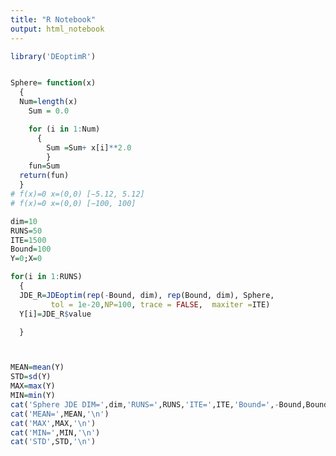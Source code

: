 ---
title: "R Notebook"
output: html_notebook
---
```{r}
library('DEoptimR')


Sphere= function(x)
  {
  Num=length(x)
	Sum = 0.0

	for (i in 1:Num)
	  {
		Sum =Sum+ x[i]**2.0
		}
	fun=Sum
  return(fun)
  }
# f(x)=0 x=(0,0) [−5.12, 5.12]
# f(x)=0 x=(0,0) [−100, 100]

dim=10
RUNS=50
ITE=1500
Bound=100
Y=0;X=0

for(i in 1:RUNS)
  {
  JDE_R=JDEoptim(rep(-Bound, dim), rep(Bound, dim), Sphere,
         tol = 1e-20,NP=100, trace = FALSE,  maxiter =ITE)
  Y[i]=JDE_R$value

  }



MEAN=mean(Y)
STD=sd(Y)
MAX=max(Y)
MIN=min(Y)
cat('Sphere JDE DIM=',dim,'RUNS=',RUNS,'ITE=',ITE,'Bound=',-Bound,Bound,'\n')
cat('MEAN=',MEAN,'\n')
cat('MAX',MAX,'\n')
cat('MIN=',MIN,'\n')
cat('STD',STD,'\n')


```






